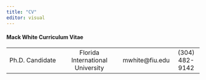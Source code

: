 ```yaml
---
title: "CV"
editor: visual
---
```


#### Mack White Curriculum Vitae

|                 |                                  |                 |                  |
|:-----------:|:--------------------------------:|:-----------:|:-----------:|
| Ph.D. Candidate | Florida International University | mwhite\@fiu.edu | \(304\) 482-9142 |
